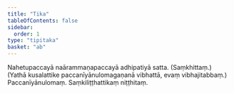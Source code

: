 ```yaml
---
title: "Tika"
tableOfContents: false
sidebar:
  order: 1
type: "tipitaka"
basket: "ab"
---
```



<DynamicBreadcrumb />

<Paragraph number="2935" type="center">
Nahetupaccayā naārammaṇapaccayā adhipatiyā satta. (Saṃkhittaṃ.)
</Paragraph>

<Paragraph number="2936" type="center">
(Yathā kusalattike paccanīyānulomagaṇanā vibhattā, evaṃ vibhajitabbaṃ.)

</Paragraph>

<Paragraph number="2937" type="center">
Paccanīyānulomaṃ.



</Paragraph>

<Paragraph number="2938" type="center">
Saṃkiliṭṭhattikaṃ niṭṭhitaṃ.
</Paragraph>